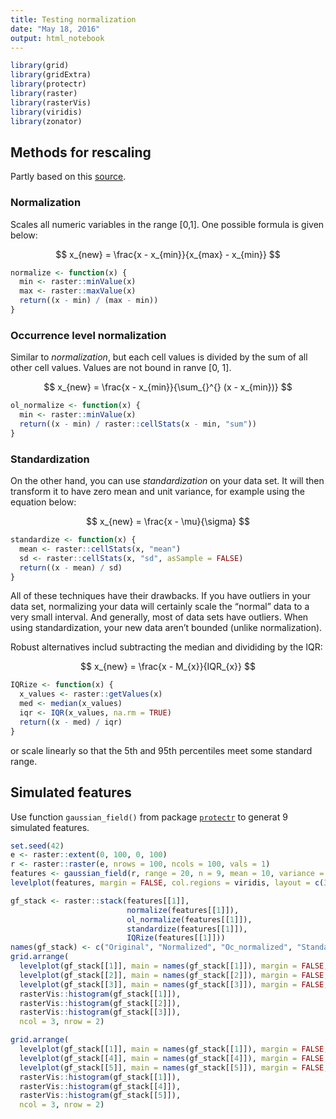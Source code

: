 ```yaml
---
title: Testing normalization
date: "May 18, 2016"
output: html_notebook
---
```


```r
library(grid)
library(gridExtra)
library(protectr)
library(raster)
library(rasterVis)
library(viridis)
library(zonator)
```

## Methods for rescaling


Partly based on this [source](http://www.dataminingblog.com/standardization-vs-normalization/).

### Normalization

Scales all numeric variables in the range [0,1]. One possible formula is given below:

$$ x_{new} = \frac{x - x_{min}}{x_{max} - x_{min}} $$

```r
normalize <- function(x) {
  min <- raster::minValue(x)
  max <- raster::maxValue(x)
  return((x - min) / (max - min))
}
```

### Occurrence level normalization

Similar to *normalization*, but each cell values is divided by the sum of all other cell values. Values are not bound in ranve [0, 1].

$$ x_{new} = \frac{x - x_{min}}{\sum_{}^{} (x - x_{min})} $$

```r
ol_normalize <- function(x) {
  min <- raster::minValue(x)
  return((x - min) / raster::cellStats(x - min, "sum"))
}
```

### Standardization

On the other hand, you can use *standardization* on your data set. It will then transform it to have zero mean and unit variance, for example using the equation below:

$$ x_{new} = \frac{x - \mu}{\sigma} $$

```r
standardize <- function(x) {
  mean <- raster::cellStats(x, "mean")
  sd <- raster::cellStats(x, "sd", asSample = FALSE)
  return((x - mean) / sd)
}
```

All of these techniques have their drawbacks. If you have outliers in your data set, normalizing your data will certainly scale the "normal" data to a very small interval. And generally, most of data sets have outliers. When using standardization, your new data aren't bounded (unlike normalization).

Robust alternatives includ subtracting the median and divididing by the IQR: 

$$ x_{new} = \frac{x - M_{x}}{IQR_{x}} $$

```r
IQRize <- function(x) {
  x_values <- raster::getValues(x)
  med <- median(x_values)
  iqr <- IQR(x_values, na.rm = TRUE)
  return((x - med) / iqr)
}
```

or scale linearly so that the 5th and 95th percentiles meet some standard range.

## Simulated features

Use function `gaussian_field()` from package [`protectr`](https://github.com/mstrimas/protectr) to generat 9 simulated features.

```r
set.seed(42)
e <- raster::extent(0, 100, 0, 100)
r <- raster::raster(e, nrows = 100, ncols = 100, vals = 1)
features <- gaussian_field(r, range = 20, n = 9, mean = 10, variance = 3)
levelplot(features, margin = FALSE, col.regions = viridis, layout = c(3, 3))
```

```r
gf_stack <- raster::stack(features[[1]], 
                          normalize(features[[1]]),
                          ol_normalize(features[[1]]),
                          standardize(features[[1]]),
                          IQRize(features[[1]]))
names(gf_stack) <- c("Original", "Normalized", "Oc_normalized", "Standardized", "IQRized")
grid.arrange(
  levelplot(gf_stack[[1]], main = names(gf_stack[[1]]), margin = FALSE, col.regions = viridis),
  levelplot(gf_stack[[2]], main = names(gf_stack[[2]]), margin = FALSE, col.regions = viridis),
  levelplot(gf_stack[[3]], main = names(gf_stack[[3]]), margin = FALSE, col.regions = viridis),
  rasterVis::histogram(gf_stack[[1]]),
  rasterVis::histogram(gf_stack[[2]]),
  rasterVis::histogram(gf_stack[[3]]),
  ncol = 3, nrow = 2)
```
```r
grid.arrange(
  levelplot(gf_stack[[1]], main = names(gf_stack[[1]]), margin = FALSE, col.regions = viridis),
  levelplot(gf_stack[[4]], main = names(gf_stack[[4]]), margin = FALSE, col.regions = viridis),
  levelplot(gf_stack[[5]], main = names(gf_stack[[5]]), margin = FALSE, col.regions = viridis),
  rasterVis::histogram(gf_stack[[1]]),
  rasterVis::histogram(gf_stack[[4]]),
  rasterVis::histogram(gf_stack[[5]]),
  ncol = 3, nrow = 2)
```

